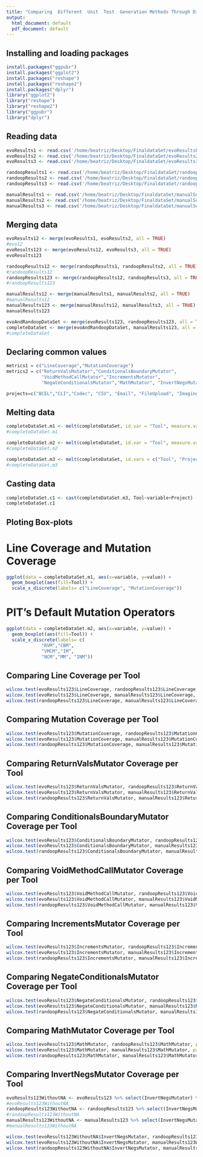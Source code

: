 ```yaml
---
title: "Comparing  Different  Unit  Test  Generation Methods Through Different  Mutation  Operators"
output:
  html_document: default
  pdf_document: default
---
```


## Installing and loading packages
```r
install.packages("ggpubr")
install.packages("ggplot2")
install.packages("reshape")
install.packages("reshape2")
install.packages("dplyr")
library("ggplot2")
library("reshape")
library("reshape2")
library("ggpubr")
library("dplyr")
```

## Reading data
```r
evoResults1 <- read.csv('/home/beatriz/Desktop/FinaldataSet/evoResultsEvoAvg.csv', sep = ",", header = TRUE)
evoResults2 <- read.csv('/home/beatriz/Desktop/FinaldataSet/evoResults2EvoAvg.csv', sep = ",", header = TRUE)
evoResults3 <- read.csv('/home/beatriz/Desktop/FinaldataSet/evoResults3EvoAvg.csv', sep = ",", header = TRUE)

randoopResults1 <- read.csv('/home/beatriz/Desktop/FinaldataSet/randoopResultsRandoopAvg.csv', sep = ",", header = TRUE)
randoopResults2 <- read.csv('/home/beatriz/Desktop/FinaldataSet/randoopResults2RandoopAvg.csv', sep = ",", header = TRUE)
randoopResults3 <- read.csv('/home/beatriz/Desktop/FinaldataSet/randoopResults3RandoopAvg.csv', sep = ",", header = TRUE)

manualResults1 <- read.csv('/home/beatriz/Desktop/FinaldataSet/manualSuitesResultsPITAvg.csv', sep = ",", header = TRUE)
manualResults2 <- read.csv('/home/beatriz/Desktop/FinaldataSet/manualSuitesResults2PITAvg.csv', sep = ",", header = TRUE)
manualResults3 <- read.csv('/home/beatriz/Desktop/FinaldataSet/manualSuitesResults3PITAvg.csv', sep = ",", header = TRUE)
```

## Merging data
```r
evoResults12 <- merge(evoResults1, evoResults2, all = TRUE)
#evo12
evoResults123 <- merge(evoResults12, evoResults3, all = TRUE)
evoResults123

randoopResults12 <- merge(randoopResults1, randoopResults2, all = TRUE)
#randoopResults12
randoopResults123 <- merge(randoopResults12, randoopResults3, all = TRUE)
#randoopResults123

manualResults12 <- merge(manualResults1, manualResults2, all = TRUE)
#manualResults12
manualResults123 <- merge(manualResults12, manualResults3, all = TRUE)
manualResults123

evoAndRandoopDataSet <- merge(evoResults123, randoopResults123, all = TRUE)
completeDataSet <- merge(evoAndRandoopDataSet, manualResults123, all = TRUE)
#completeDataSet
```

## Declaring common values
```r
metrics1 = c("LineCoverage","MutationCoverage")
metrics2 = c("ReturnValsMutator","ConditionalsBoundaryMutator",
             "VoidMethodCallMutator","IncrementsMutator",
             "NegateConditionalsMutator","MathMutator", "InvertNegsMutator")

projects=c("BCEL","CLI","Codec", "CSV", "Email", "FileUpload", "Imaging", "Lang", "Statistics", "Validator")
```

## Melting data
```r
completeDataSet.m1 <- melt(completeDataSet, id.var = "Tool", measure.vars = metrics1)
#completeDataSet.m1

completeDataSet.m2 <- melt(completeDataSet, id.var = "Tool", measure.vars = metrics2)
#completeDataSet.m2

completeDataSet.m3 <- melt(completeDataSet, id.vars = c("Tool", "Project"))
#completeDataSet.m3
```

## Casting data
```r
completeDataSet.c1 <- cast(completeDataSet.m3, Tool~variable+Project)
completeDataSet.c1
```

## Ploting Box-plots
# Line Coverage and Mutation Coverage
```r
ggplot(data = completeDataSet.m1, aes(x=variable, y=value)) +
  geom_boxplot(aes(fill=Tool)) +
  scale_x_discrete(labels= c("LineCoverage", "MutationCoverage"))
```

# PIT's Default Mutation Operators
```r
ggplot(data = completeDataSet.m2, aes(x=variable, y=value)) +
  geom_boxplot(aes(fill=Tool)) +
  scale_x_discrete(labels= c(
             "RVM","CBM",
             "VMCM","IM",
             "NCM","MM", "INM"))
```

## Comparing Line Coverage per Tool
```r
wilcox.test(evoResults123$LineCoverage, randoopResults123$LineCoverage, paired = TRUE)
wilcox.test(evoResults123$LineCoverage, manualResults123$LineCoverage, paired = TRUE)
wilcox.test(randoopResults123$LineCoverage, manualResults123$LineCoverage, paired = TRUE)
```

## Comparing Mutation Coverage per Tool
```r
wilcox.test(evoResults123$MutationCoverage, randoopResults123$MutationCoverage, paired = TRUE)
wilcox.test(evoResults123$MutationCoverage, manualResults123$MutationCoverage, paired = TRUE)
wilcox.test(randoopResults123$MutationCoverage, manualResults123$MutationCoverage, paired = TRUE)
```

## Comparing ReturnValsMutator Coverage per Tool
```r
wilcox.test(evoResults123$ReturnValsMutator, randoopResults123$ReturnValsMutator, paired = TRUE)
wilcox.test(evoResults123$ReturnValsMutator, manualResults123$ReturnValsMutator, paired = TRUE)
wilcox.test(randoopResults123$ReturnValsMutator, manualResults123$ReturnValsMutator, paired = TRUE)
```

## Comparing ConditionalsBoundaryMutator Coverage per Tool
```r
wilcox.test(evoResults123$ConditionalsBoundaryMutator, randoopResults123$ConditionalsBoundaryMutator, paired = TRUE)
wilcox.test(evoResults123$ConditionalsBoundaryMutator, manualResults123$ConditionalsBoundaryMutator, paired = TRUE)
wilcox.test(randoopResults123$ConditionalsBoundaryMutator, manualResults123$ConditionalsBoundaryMutator, paired = TRUE)
```

## Comparing VoidMethodCallMutator Coverage per Tool
```r
wilcox.test(evoResults123$VoidMethodCallMutator, randoopResults123$VoidMethodCallMutator, paired = TRUE)
wilcox.test(evoResults123$VoidMethodCallMutator, manualResults123$VoidMethodCallMutator, paired = TRUE)
wilcox.test(randoopResults123$VoidMethodCallMutator, manualResults123$VoidMethodCallMutator, paired = TRUE)
```

## Comparing IncrementsMutator Coverage per Tool
```r
wilcox.test(evoResults123$IncrementsMutator, randoopResults123$IncrementsMutator, paired = TRUE)
wilcox.test(evoResults123$IncrementsMutator, manualResults123$IncrementsMutator, paired = TRUE)
wilcox.test(randoopResults123$IncrementsMutator, manualResults123$IncrementsMutator, paired = TRUE)
```

## Comparing NegateConditionalsMutator Coverage per Tool
```r
wilcox.test(evoResults123$NegateConditionalsMutator, randoopResults123$NegateConditionalsMutator, paired = TRUE)
wilcox.test(evoResults123$NegateConditionalsMutator, manualResults123$NegateConditionalsMutator, paired = TRUE)
wilcox.test(randoopResults123$NegateConditionalsMutator, manualResults123$NegateConditionalsMutator, paired = TRUE)
```

## Comparing MathMutator Coverage per Tool
```r
wilcox.test(evoResults123$MathMutator, randoopResults123$MathMutator, paired = TRUE)
wilcox.test(evoResults123$MathMutator, manualResults123$MathMutator, paired = TRUE)
wilcox.test(randoopResults123$MathMutator, manualResults123$MathMutator, paired = TRUE)
```
  
## Comparing InvertNegsMutator Coverage per Tool
```r
evoResults123WithoutNA <- evoResults123 %>% select(InvertNegsMutator) %>% filter(!is.na(InvertNegsMutator))
#evoResults123WithoutNA
randoopResults123WithoutNA <- randoopResults123 %>% select(InvertNegsMutator) %>% filter(!is.na(InvertNegsMutator))
#randoopResults123WithoutNA
manualResults123WithoutNA <- manualResults123 %>% select(InvertNegsMutator) %>% filter(!is.na(InvertNegsMutator))
#manualResults123WithoutNA

wilcox.test(evoResults123WithoutNA$InvertNegsMutator, randoopResults123WithoutNA$InvertNegsMutator, paired = TRUE)
wilcox.test(evoResults123WithoutNA$InvertNegsMutator, manualResults123WithoutNA$InvertNegsMutator, paired = TRUE)
wilcox.test(randoopResults123WithoutNA$InvertNegsMutator, manualResults123WithoutNA$InvertNegsMutator, paired = TRUE)
```

